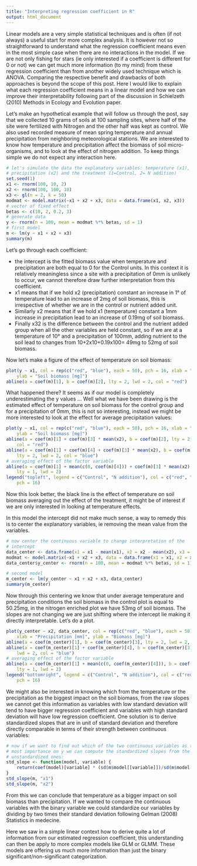 ```yaml
---
title: "Interpreting regression coefficient in R"
output: html_document
---
```


Linear models are a very simple statistical techniques and is often (if not always) a useful start for more complex analysis. It is however not so straightforward to understand what the regression coefficient means even in the most simple case when there are no interactions in the model. If we are not only fishing for stars (ie only interested if a coefficient is different for 0 or not) we can get much more information (to my mind) from these regression coefficient than from another widely used technique which is ANOVA. Comparing the respective benefit and drawbacks of both approaches is beyond the scope of this post. Here I would like to explain what each regression coefficient means in a linear model and how we can improve their interpretability following part of the discussion in Schielzeth (2010) Methods in Ecology and Evolution paper.

Let’s make an hypothetical example that will follow us through the post, say that we collected 10 grams of soils at 100 sampling sites, where half of the site were fertilized with Nitrogen and the other half was kept as control. We also used recorded measure of mean spring temperature and annual precipitation from neighboring meteorological stations. We are interested to know how temperature and precipitation affect the biomass of soil micro-organisms, and to look at the effect of nitrogen addition. To keep things simple we do not expect any interaction here.
```r
# let's simulate the data the explanatory variables: temperature (x1),
# precipitation (x2) and the treatment (1=Control, 2= N addition)
set.seed(1)
x1 <- rnorm(100, 10, 2)
x2 <- rnorm(100, 100, 10)
x3 <- gl(n = 2, k = 50)
modmat <- model.matrix(~x1 + x2 + x3, data = data.frame(x1, x2, x3))
# vector of fixed effect
betas <- c(10, 2, 0.2, 3)
# generate data
y <- rnorm(n = 100, mean = modmat %*% betas, sd = 1)
# first model
m <- lm(y ~ x1 + x2 + x3)
summary(m)
```

Let’s go through each coefficient: 

- the intercept is the fitted biomass value when temperature and precipitation are both equal to 0 for the Control units. In this context it is relatively meaningless since a site with a precipitation of 0mm is unlikely to occur, we cannot therefore draw further interpretation from this coefficient. 
- x1 means that if we hold x2 (precipitation) constant an increase in 1° of temperature lead to an increase of 2mg of soil biomass, this is irrespective of whether we are in the control or nutrient added unit. 
- Similarly x2 means that if we hold x1 (temperature) constant a 1mm increase in precipitation lead to an increase of 0.19mg of soil biomass. 
- Finally x32 is the difference between the control and the nutrient added group when all the other variables are held constant, so if we are at a temperature of 10° and a precipitation of 100mm, adding nutrient to the soil lead to changes from 10+2x10+0.19x100= 49mg to 52mg of soil biomass. 

Now let’s make a figure of the effect of temperature on soil biomass:
```r
plot(y ~ x1, col = rep(c("red", "blue"), each = 50), pch = 16, xlab = "Temperature [°C]", 
    ylab = "Soil biomass [mg]")
abline(a = coef(m)[1], b = coef(m)[2], lty = 2, lwd = 2, col = "red")
```

What happened there? It seems as if our model is completely underestimating the y values … Well what we have been drawing is the estimated effect of temperature on soil biomass for the control group and for a precipitation of 0mm, this is not so interesting, instead we might be more interested to look at the effect for average precipitation values:
```r
plot(y ~ x1, col = rep(c("red", "blue"), each = 50), pch = 16, xlab = "Temperature [°C]", 
    ylab = "Soil biomass [mg]")
abline(a = coef(m)[1] + coef(m)[3] * mean(x2), b = coef(m)[2], lty = 2, lwd = 2, 
    col = "red")
abline(a = coef(m)[1] + coef(m)[4] + coef(m)[3] * mean(x2), b = coef(m)[2], 
    lty = 2, lwd = 2, col = "blue")
# averaging effect of the factor variable
abline(a = coef(m)[1] + mean(c(0, coef(m)[4])) + coef(m)[3] * mean(x2), b = coef(m)[2], 
    lty = 1, lwd = 2)
legend("topleft", legend = c("Control", "N addition"), col = c("red", "blue"), 
    pch = 16)
```

Now this look better, the black line is the effect of temperature on soil biomass averaging out the effect of the treatment, it might be of interest if we are only interested in looking at temperature effects.

In this model the intercept did not make much sense, a way to remedy this is to center the explanatory variables, ie removing the mean value from the variables.
```r
# now center the continuous variable to change interpretation of the
# intercept
data_center <- data.frame(x1 = x1 - mean(x1), x2 = x2 - mean(x2), x3 = x3)
modmat <- model.matrix(~x1 + x2 + x3, data = data.frame(x1 = x1, x2 = x2, x3 = x3))
data_center$y_center <- rnorm(n = 100, mean = modmat %*% betas, sd = 1)

# second model
m_center <- lm(y_center ~ x1 + x2 + x3, data_center)
summary(m_center)
```

Now through this centering we know that under average temperature and precipitation conditions the soil biomass in the control plot is equal to 50.25mg, in the nitrogen enriched plot we have 53mg of soil biomass. The slopes are not changing we are just shifting where the intercept lie making it directly interpretable. Let’s do a plot.
```r
plot(y_center ~ x2, data_center, col = rep(c("red", "blue"), each = 50), pch = 16, 
    xlab = "Precipitation [mm]", ylab = "Biomass [mg]")
abline(a = coef(m_center)[1], b = coef(m_center)[3], lty = 2, lwd = 2, col = "red")
abline(a = coef(m_center)[1] + coef(m_center)[4], b = coef(m_center)[3], lty = 2, 
    lwd = 2, col = "blue")
# averaging effect of the factor variable
abline(a = coef(m_center)[1] + mean(c(0, coef(m_center)[4])), b = coef(m_center)[3], 
    lty = 1, lwd = 2)
legend("bottomright", legend = c("Control", "N addition"), col = c("red", "blue"), 
    pch = 16)
```

We might also be interested in knowing which from the temperature or the precipitation as the biggest impact on the soil biomass, from the raw slopes we cannot get this information as variables with low standard deviation will tend to have bigger regression coefficient and variables with high standard deviation will have low regression coefficient. One solution is to derive standardized slopes that are in unit of standard deviation and therefore directly comparable in terms of their strength between continuous variables:
```r
# now if we want to find out which of the two continuous variables as the
# most importance on y we can compute the standardized slopes from the
# unstandardized ones:
std_slope <- function(model, variable) {
    return(coef(model)[variable] * (sd(m$model[[variable]])/sd(m$model[[1]])))
}
std_slope(m, "x1")
std_slope(m, "x2")
```

From this we can conclude that temperature as a bigger impact on soil biomass than precipitation. If we wanted to compare the continuous variables with the binary variable we could standardize our variables by dividing by two times their standard deviation following Gelman (2008) Statistics in medecine.

Here we saw in a simple linear context how to derive quite a lot of information from our estimated regression coefficient, this understanding can then be apply to more complex models like GLM or GLMM. These models are offering us much more information than just the binary significant/non-significant categorization.
